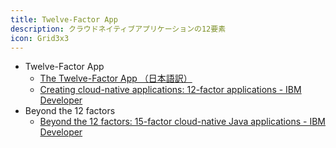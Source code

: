 ```yaml
---
title: Twelve-Factor App
description: クラウドネイティブアプリケーションの12要素
icon: Grid3x3
---
```


* Twelve-Factor App
  * [The Twelve-Factor App （日本語訳）](https://12factor.net/ja/)
  * [Creating cloud-native applications: 12-factor applications - IBM Developer](https://developer.ibm.com/articles/creating-a-12-factor-application-with-open-liberty/)
* Beyond the 12 factors
  * [Beyond the 12 factors: 15-factor cloud-native Java applications - IBM Developer](https://developer.ibm.com/articles/15-factor-applications/)
